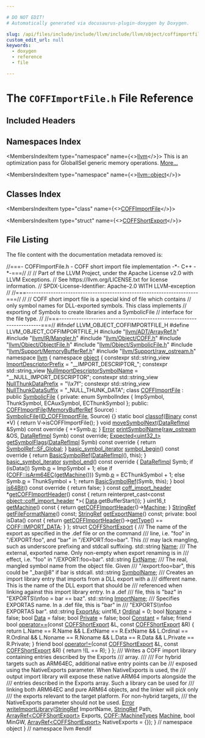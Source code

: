 ```yaml
---

# DO NOT EDIT!
# Automatically generated via docusaurus-plugin-doxygen by Doxygen.

slug: /api/files/include/include/llvm/include/llvm/object/coffimportfile-h
custom_edit_url: null
keywords:
  - doxygen
  - reference
  - file

---
```





# The `COFFImportFile.h` File Reference

<DoxygenPage pluginConfig={pluginConfig}>



## Included Headers

<IncludesList>
<IncludesListItem
  filePath="llvm/ADT/ArrayRef.h"
  permalink="/docs/api/files/include/include/llvm/include/llvm/adt/arrayref-h"
  isLocal="true" />
<IncludesListItem
  filePath="llvm/IR/Mangler.h"
  permalink="/docs/api/files/include/include/llvm/include/llvm/ir/mangler-h"
  isLocal="true" />
<IncludesListItem
  filePath="llvm/Object/COFF.h"
  permalink="/docs/api/files/include/include/llvm/include/llvm/object/coff-h"
  isLocal="true" />
<IncludesListItem
  filePath="llvm/Object/ObjectFile.h"
  permalink="/docs/api/files/include/include/llvm/include/llvm/object/objectfile-h"
  isLocal="true" />
<IncludesListItem
  filePath="llvm/Object/SymbolicFile.h"
  permalink="/docs/api/files/include/include/llvm/include/llvm/object/symbolicfile-h"
  isLocal="true" />
<IncludesListItem
  filePath="llvm/Support/MemoryBufferRef.h"
  permalink="/docs/api/files/include/include/llvm/include/llvm/support/memorybufferref-h"
  isLocal="true" />
<IncludesListItem
  filePath="llvm/Support/raw_ostream.h"
  permalink="/docs/api/files/include/include/llvm/include/llvm/support/raw-ostream-h"
  isLocal="true" />
</IncludesList>

## Namespaces Index

<MembersIndex>

<MembersIndexItem
  type="namespace"
  name={<><a href="/docs/api/namespaces/llvm">llvm</a></>}>
This is an optimization pass for GlobalISel generic memory operations. <a href="/docs/api/namespaces/llvm/#details">More...</a>
</MembersIndexItem>

<MembersIndexItem
  type="namespace"
  name={<><a href="/docs/api/namespaces/llvm/object">llvm::object</a></>}>
</MembersIndexItem>

</MembersIndex>

## Classes Index

<MembersIndex>

<MembersIndexItem
  type="class"
  name={<><a href="/docs/api/classes/llvm/object/coffimportfile">COFFImportFile</a></>}>
</MembersIndexItem>

<MembersIndexItem
  type="struct"
  name={<><a href="/docs/api/structs/llvm/object/coffshortexport">COFFShortExport</a></>}>
</MembersIndexItem>

</MembersIndex>


## File Listing

The file content with the documentation metadata removed is:

<ProgramListing>

<Link id="l00001" /><CodeLine lineNumber="1"><Highlight kind="comment">//===- COFFImportFile.h - COFF short import file implementation -&#42;- C++ -&#42;-===//</Highlight><Highlight kind="normal"></Highlight></CodeLine>
<Link id="l00002" /><CodeLine lineNumber="2"><Highlight kind="normal"></Highlight><Highlight kind="comment">//</Highlight><Highlight kind="normal"></Highlight></CodeLine>
<Link id="l00003" /><CodeLine lineNumber="3"><Highlight kind="normal"></Highlight><Highlight kind="comment">// Part of the LLVM Project, under the Apache License v2.0 with LLVM Exceptions.</Highlight><Highlight kind="normal"></Highlight></CodeLine>
<Link id="l00004" /><CodeLine lineNumber="4"><Highlight kind="normal"></Highlight><Highlight kind="comment">// See https://llvm.org/LICENSE.txt for license information.</Highlight><Highlight kind="normal"></Highlight></CodeLine>
<Link id="l00005" /><CodeLine lineNumber="5"><Highlight kind="normal"></Highlight><Highlight kind="comment">// SPDX-License-Identifier: Apache-2.0 WITH LLVM-exception</Highlight><Highlight kind="normal"></Highlight></CodeLine>
<Link id="l00006" /><CodeLine lineNumber="6"><Highlight kind="normal"></Highlight><Highlight kind="comment">//</Highlight><Highlight kind="normal"></Highlight></CodeLine>
<Link id="l00007" /><CodeLine lineNumber="7"><Highlight kind="normal"></Highlight><Highlight kind="comment">//===----------------------------------------------------------------------===//</Highlight><Highlight kind="normal"></Highlight></CodeLine>
<Link id="l00008" /><CodeLine lineNumber="8"><Highlight kind="normal"></Highlight><Highlight kind="comment">//</Highlight><Highlight kind="normal"></Highlight></CodeLine>
<Link id="l00009" /><CodeLine lineNumber="9"><Highlight kind="normal"></Highlight><Highlight kind="comment">// COFF short import file is a special kind of file which contains</Highlight><Highlight kind="normal"></Highlight></CodeLine>
<Link id="l00010" /><CodeLine lineNumber="10"><Highlight kind="normal"></Highlight><Highlight kind="comment">// only symbol names for DLL-exported symbols. This class implements</Highlight><Highlight kind="normal"></Highlight></CodeLine>
<Link id="l00011" /><CodeLine lineNumber="11"><Highlight kind="normal"></Highlight><Highlight kind="comment">// exporting of Symbols to create libraries and a SymbolicFile</Highlight><Highlight kind="normal"></Highlight></CodeLine>
<Link id="l00012" /><CodeLine lineNumber="12"><Highlight kind="normal"></Highlight><Highlight kind="comment">// interface for the file type.</Highlight><Highlight kind="normal"></Highlight></CodeLine>
<Link id="l00013" /><CodeLine lineNumber="13"><Highlight kind="normal"></Highlight><Highlight kind="comment">//</Highlight><Highlight kind="normal"></Highlight></CodeLine>
<Link id="l00014" /><CodeLine lineNumber="14"><Highlight kind="normal"></Highlight><Highlight kind="comment">//===----------------------------------------------------------------------===//</Highlight><Highlight kind="normal"></Highlight></CodeLine>
<Link id="l00015" /><CodeLine lineNumber="15"><Highlight kind="normal"></Highlight></CodeLine>
<Link id="l00016" /><CodeLine lineNumber="16"><Highlight kind="normal"></Highlight><Highlight kind="preprocessor">#ifndef LLVM&#95;OBJECT&#95;COFFIMPORTFILE&#95;H</Highlight><Highlight kind="normal"></Highlight></CodeLine>
<Link id="l00017" /><CodeLine lineNumber="17"><Highlight kind="normal"></Highlight><Highlight kind="preprocessor">#define LLVM&#95;OBJECT&#95;COFFIMPORTFILE&#95;H</Highlight><Highlight kind="normal"></Highlight></CodeLine>
<Link id="l00018" /><CodeLine lineNumber="18"><Highlight kind="normal"></Highlight></CodeLine>
<Link id="l00019" /><CodeLine lineNumber="19"><Highlight kind="normal"></Highlight><Highlight kind="preprocessor">#include &quot;<a href="/docs/api/files/include/include/llvm/include/llvm/adt/arrayref-h">llvm/ADT/ArrayRef.h</a>&quot;</Highlight><Highlight kind="normal"></Highlight></CodeLine>
<Link id="l00020" /><CodeLine lineNumber="20"><Highlight kind="normal"></Highlight><Highlight kind="preprocessor">#include &quot;<a href="/docs/api/files/include/include/llvm/include/llvm/ir/mangler-h">llvm/IR/Mangler.h</a>&quot;</Highlight><Highlight kind="normal"></Highlight></CodeLine>
<Link id="l00021" /><CodeLine lineNumber="21"><Highlight kind="normal"></Highlight><Highlight kind="preprocessor">#include &quot;<a href="/docs/api/files/include/include/llvm/include/llvm/object/coff-h">llvm/Object/COFF.h</a>&quot;</Highlight><Highlight kind="normal"></Highlight></CodeLine>
<Link id="l00022" /><CodeLine lineNumber="22"><Highlight kind="normal"></Highlight><Highlight kind="preprocessor">#include &quot;<a href="/docs/api/files/include/include/llvm/include/llvm/object/objectfile-h">llvm/Object/ObjectFile.h</a>&quot;</Highlight><Highlight kind="normal"></Highlight></CodeLine>
<Link id="l00023" /><CodeLine lineNumber="23"><Highlight kind="normal"></Highlight><Highlight kind="preprocessor">#include &quot;<a href="/docs/api/files/include/include/llvm/include/llvm/object/symbolicfile-h">llvm/Object/SymbolicFile.h</a>&quot;</Highlight><Highlight kind="normal"></Highlight></CodeLine>
<Link id="l00024" /><CodeLine lineNumber="24"><Highlight kind="normal"></Highlight><Highlight kind="preprocessor">#include &quot;<a href="/docs/api/files/include/include/llvm/include/llvm/support/memorybufferref-h">llvm/Support/MemoryBufferRef.h</a>&quot;</Highlight><Highlight kind="normal"></Highlight></CodeLine>
<Link id="l00025" /><CodeLine lineNumber="25"><Highlight kind="normal"></Highlight><Highlight kind="preprocessor">#include &quot;<a href="/docs/api/files/include/include/llvm/include/llvm/support/raw-ostream-h">llvm/Support/raw&#95;ostream.h</a>&quot;</Highlight><Highlight kind="normal"></Highlight></CodeLine>
<Link id="l00026" /><CodeLine lineNumber="26"><Highlight kind="normal"></Highlight></CodeLine>
<Link id="l00027" /><CodeLine lineNumber="27"><Highlight kind="normal"></Highlight><Highlight kind="keyword">namespace </Highlight><Highlight kind="normal"><a href="/docs/api/namespaces/llvm">llvm</a> &#123;</Highlight></CodeLine>
<Link id="l00028" /><CodeLine lineNumber="28"><Highlight kind="normal"></Highlight><Highlight kind="keyword">namespace </Highlight><Highlight kind="normal"><a href="/docs/api/namespaces/llvm/object">object</a> &#123;</Highlight></CodeLine>
<Link id="l00029" /><CodeLine lineNumber="29"><Highlight kind="normal"></Highlight></CodeLine>
<Link id="l00030" /><CodeLine lineNumber="30" lineLink="/docs/api/namespaces/llvm/object/#af433dfa7afd9b346f99c32aadd484114"><Highlight kind="normal"></Highlight><Highlight kind="keyword">constexpr</Highlight><Highlight kind="normal"> std::string&#95;view <a href="/docs/api/namespaces/llvm/object/#af433dfa7afd9b346f99c32aadd484114">ImportDescriptorPrefix</a> = </Highlight><Highlight kind="stringliteral">&quot;&#95;&#95;IMPORT&#95;DESCRIPTOR&#95;&quot;</Highlight><Highlight kind="normal">;</Highlight></CodeLine>
<Link id="l00031" /><CodeLine lineNumber="31" lineLink="/docs/api/namespaces/llvm/object/#a102830d484cf8e6029c7103410e702b1"><Highlight kind="normal"></Highlight><Highlight kind="keyword">constexpr</Highlight><Highlight kind="normal"> std::string&#95;view <a href="/docs/api/namespaces/llvm/object/#a102830d484cf8e6029c7103410e702b1">NullImportDescriptorSymbolName</a> =</Highlight></CodeLine>
<Link id="l00032" /><CodeLine lineNumber="32"><Highlight kind="normal">    </Highlight><Highlight kind="stringliteral">&quot;&#95;&#95;NULL&#95;IMPORT&#95;DESCRIPTOR&quot;</Highlight><Highlight kind="normal">;</Highlight></CodeLine>
<Link id="l00033" /><CodeLine lineNumber="33" lineLink="/docs/api/namespaces/llvm/object/#a76efa8f8a29e582d7baeccbf548a3058"><Highlight kind="normal"></Highlight><Highlight kind="keyword">constexpr</Highlight><Highlight kind="normal"> std::string&#95;view <a href="/docs/api/namespaces/llvm/object/#a76efa8f8a29e582d7baeccbf548a3058">NullThunkDataPrefix</a> = </Highlight><Highlight kind="stringliteral">&quot;\\x7f&quot;</Highlight><Highlight kind="normal">;</Highlight></CodeLine>
<Link id="l00034" /><CodeLine lineNumber="34" lineLink="/docs/api/namespaces/llvm/object/#abae8f3e6131a78a842714f24404ccbaf"><Highlight kind="normal"></Highlight><Highlight kind="keyword">constexpr</Highlight><Highlight kind="normal"> std::string&#95;view <a href="/docs/api/namespaces/llvm/object/#abae8f3e6131a78a842714f24404ccbaf">NullThunkDataSuffix</a> = </Highlight><Highlight kind="stringliteral">&quot;&#95;NULL&#95;THUNK&#95;DATA&quot;</Highlight><Highlight kind="normal">;</Highlight></CodeLine>
<Link id="l00035" /><CodeLine lineNumber="35"><Highlight kind="normal"></Highlight></CodeLine>
<Link id="l00036" /><CodeLine lineNumber="36" lineLink="/docs/api/classes/llvm/object/coffimportfile"><Highlight kind="normal"></Highlight><Highlight kind="keyword">class </Highlight><Highlight kind="normal"><a href="/docs/api/classes/llvm/object/coffimportfile/#a91dfa542412feb3ee7112eba1f9569c6">COFFImportFile</a> : </Highlight><Highlight kind="keyword">public</Highlight><Highlight kind="normal"> <a href="/docs/api/classes/llvm/object/symbolicfile/#a8eeef7e2323c6f1ec25eb240e1842fee">SymbolicFile</a> &#123;</Highlight></CodeLine>
<Link id="l00037" /><CodeLine lineNumber="37"><Highlight kind="normal"></Highlight><Highlight kind="keyword">private</Highlight><Highlight kind="normal">:</Highlight></CodeLine>
<Link id="l00038" /><CodeLine lineNumber="38"><Highlight kind="normal">  </Highlight><Highlight kind="keyword">enum</Highlight><Highlight kind="normal"> SymbolIndex &#123; ImpSymbol, ThunkSymbol, ECAuxSymbol, ECThunkSymbol &#125;;</Highlight></CodeLine>
<Link id="l00039" /><CodeLine lineNumber="39"><Highlight kind="normal"></Highlight></CodeLine>
<Link id="l00040" /><CodeLine lineNumber="40"><Highlight kind="normal"></Highlight><Highlight kind="keyword">public</Highlight><Highlight kind="normal">:</Highlight></CodeLine>
<Link id="l00041" /><CodeLine lineNumber="41" lineLink="/docs/api/classes/llvm/object/coffimportfile/#a91dfa542412feb3ee7112eba1f9569c6"><Highlight kind="normal">  <a href="/docs/api/classes/llvm/object/coffimportfile/#a91dfa542412feb3ee7112eba1f9569c6">COFFImportFile</a>(<a href="/docs/api/classes/llvm/memorybufferref">MemoryBufferRef</a> Source)</Highlight></CodeLine>
<Link id="l00042" /><CodeLine lineNumber="42"><Highlight kind="normal">      : <a href="/docs/api/classes/llvm/object/symbolicfile/#a8eeef7e2323c6f1ec25eb240e1842fee">SymbolicFile</a>(<a href="/docs/api/classes/llvm/object/binary/#af4e569b1876c0dbd751c766d6a1b926aaadad340ff64a200e953bd67604fa3965">ID&#95;COFFImportFile</a>, Source) &#123;&#125;</Highlight></CodeLine>
<Link id="l00043" /><CodeLine lineNumber="43"><Highlight kind="normal"></Highlight></CodeLine>
<Link id="l00044" /><CodeLine lineNumber="44" lineLink="/docs/api/classes/llvm/object/coffimportfile/#ae652f4564590e1f02b2e2c84fe91ba7c"><Highlight kind="normal">  </Highlight><Highlight kind="keyword">static</Highlight><Highlight kind="normal"> </Highlight><Highlight kind="keywordtype">bool</Highlight><Highlight kind="normal"> <a href="/docs/api/classes/llvm/object/coffimportfile/#ae652f4564590e1f02b2e2c84fe91ba7c">classof</a>(<a href="/docs/api/classes/llvm/object/binary">Binary</a> </Highlight><Highlight kind="keyword">const</Highlight><Highlight kind="normal"> &#42;V) &#123; </Highlight><Highlight kind="keywordflow">return</Highlight><Highlight kind="normal"> V-&gt;isCOFFImportFile(); &#125;</Highlight></CodeLine>
<Link id="l00045" /><CodeLine lineNumber="45"><Highlight kind="normal"></Highlight></CodeLine>
<Link id="l00046" /><CodeLine lineNumber="46" lineLink="/docs/api/classes/llvm/object/coffimportfile/#a7d73db2139a696b2313fec1c35a53cc1"><Highlight kind="normal">  </Highlight><Highlight kind="keywordtype">void</Highlight><Highlight kind="normal"> <a href="/docs/api/classes/llvm/object/coffimportfile/#a7d73db2139a696b2313fec1c35a53cc1">moveSymbolNext</a>(<a href="/docs/api/unions/llvm/object/datarefimpl">DataRefImpl</a> &amp;Symb)</Highlight><Highlight kind="keyword"> const override </Highlight><Highlight kind="normal">&#123; ++Symb.<a href="/docs/api/unions/llvm/object/datarefimpl/#a2d14abe832a3bf0cc963944bcd13d1cd">p</a>; &#125;</Highlight></CodeLine>
<Link id="l00047" /><CodeLine lineNumber="47"><Highlight kind="normal"></Highlight></CodeLine>
<Link id="l00048" /><CodeLine lineNumber="48"><Highlight kind="normal">  <a href="/docs/api/classes/llvm/error">Error</a> <a href="/docs/api/classes/llvm/object/coffimportfile/#ac68b1045f86cba91c3a222ea936595c5">printSymbolName</a>(<a href="/docs/api/classes/llvm/raw-ostream">raw&#95;ostream</a> &amp;OS, <a href="/docs/api/unions/llvm/object/datarefimpl">DataRefImpl</a> Symb) </Highlight><Highlight kind="keyword">const override</Highlight><Highlight kind="normal">;</Highlight></CodeLine>
<Link id="l00049" /><CodeLine lineNumber="49"><Highlight kind="normal"></Highlight></CodeLine>
<Link id="l00050" /><CodeLine lineNumber="50" lineLink="/docs/api/classes/llvm/object/coffimportfile/#a4cb1f61fc8f27013003d760795fdf32a"><Highlight kind="normal">  <a href="/docs/api/classes/llvm/expected">Expected&lt;uint32&#95;t&gt;</a> <a href="/docs/api/classes/llvm/object/coffimportfile/#a4cb1f61fc8f27013003d760795fdf32a">getSymbolFlags</a>(<a href="/docs/api/unions/llvm/object/datarefimpl">DataRefImpl</a> Symb)</Highlight><Highlight kind="keyword"> const override </Highlight><Highlight kind="normal">&#123;</Highlight></CodeLine>
<Link id="l00051" /><CodeLine lineNumber="51"><Highlight kind="normal">    </Highlight><Highlight kind="keywordflow">return</Highlight><Highlight kind="normal"> <a href="/docs/api/classes/llvm/object/basicsymbolref/#a9004a106627deafd45a7c95ee497d431a1cc593ee22b60969ba0a3cb1e5e21b34">SymbolRef::SF&#95;Global</a>;</Highlight></CodeLine>
<Link id="l00052" /><CodeLine lineNumber="52"><Highlight kind="normal">  &#125;</Highlight></CodeLine>
<Link id="l00053" /><CodeLine lineNumber="53"><Highlight kind="normal"></Highlight></CodeLine>
<Link id="l00054" /><CodeLine lineNumber="54" lineLink="/docs/api/classes/llvm/object/coffimportfile/#a9ea33180758bfadfc25f3b2f471a7e9e"><Highlight kind="normal">  <a href="/docs/api/namespaces/llvm/object/#a5bf1bfacdebc64c1f70e3b2861ba76eb">basic&#95;symbol&#95;iterator</a> <a href="/docs/api/classes/llvm/object/coffimportfile/#a9ea33180758bfadfc25f3b2f471a7e9e">symbol&#95;begin</a>()</Highlight><Highlight kind="keyword"> const override </Highlight><Highlight kind="normal">&#123;</Highlight></CodeLine>
<Link id="l00055" /><CodeLine lineNumber="55"><Highlight kind="normal">    </Highlight><Highlight kind="keywordflow">return</Highlight><Highlight kind="normal"> <a href="/docs/api/classes/llvm/object/basicsymbolref">BasicSymbolRef</a>(<a href="/docs/api/unions/llvm/object/datarefimpl">DataRefImpl</a>(), </Highlight><Highlight kind="keyword">this</Highlight><Highlight kind="normal">);</Highlight></CodeLine>
<Link id="l00056" /><CodeLine lineNumber="56"><Highlight kind="normal">  &#125;</Highlight></CodeLine>
<Link id="l00057" /><CodeLine lineNumber="57"><Highlight kind="normal"></Highlight></CodeLine>
<Link id="l00058" /><CodeLine lineNumber="58" lineLink="/docs/api/classes/llvm/object/coffimportfile/#acd2603f1a677486bf51ee9ea809ed39f"><Highlight kind="normal">  <a href="/docs/api/namespaces/llvm/object/#a5bf1bfacdebc64c1f70e3b2861ba76eb">basic&#95;symbol&#95;iterator</a> <a href="/docs/api/classes/llvm/object/coffimportfile/#acd2603f1a677486bf51ee9ea809ed39f">symbol&#95;end</a>()</Highlight><Highlight kind="keyword"> const override </Highlight><Highlight kind="normal">&#123;</Highlight></CodeLine>
<Link id="l00059" /><CodeLine lineNumber="59"><Highlight kind="normal">    <a href="/docs/api/unions/llvm/object/datarefimpl">DataRefImpl</a> Symb;</Highlight></CodeLine>
<Link id="l00060" /><CodeLine lineNumber="60"><Highlight kind="normal">    </Highlight><Highlight kind="keywordflow">if</Highlight><Highlight kind="normal"> (isData())</Highlight></CodeLine>
<Link id="l00061" /><CodeLine lineNumber="61"><Highlight kind="normal">      Symb.<a href="/docs/api/unions/llvm/object/datarefimpl/#a2d14abe832a3bf0cc963944bcd13d1cd">p</a> = ImpSymbol + 1;</Highlight></CodeLine>
<Link id="l00062" /><CodeLine lineNumber="62"><Highlight kind="normal">    </Highlight><Highlight kind="keywordflow">else</Highlight><Highlight kind="normal"> </Highlight><Highlight kind="keywordflow">if</Highlight><Highlight kind="normal"> (<a href="/docs/api/namespaces/llvm/coff/#ad2af2071a60723ea6dd73bb28f238631">COFF::isArm64EC</a>(<a href="/docs/api/classes/llvm/object/coffimportfile/#aeb6311c33755bec8635be3a41057f924">getMachine</a>()))</Highlight></CodeLine>
<Link id="l00063" /><CodeLine lineNumber="63"><Highlight kind="normal">      Symb.<a href="/docs/api/unions/llvm/object/datarefimpl/#a2d14abe832a3bf0cc963944bcd13d1cd">p</a> = ECThunkSymbol + 1;</Highlight></CodeLine>
<Link id="l00064" /><CodeLine lineNumber="64"><Highlight kind="normal">    </Highlight><Highlight kind="keywordflow">else</Highlight><Highlight kind="normal"></Highlight></CodeLine>
<Link id="l00065" /><CodeLine lineNumber="65"><Highlight kind="normal">      Symb.<a href="/docs/api/unions/llvm/object/datarefimpl/#a2d14abe832a3bf0cc963944bcd13d1cd">p</a> = ThunkSymbol + 1;</Highlight></CodeLine>
<Link id="l00066" /><CodeLine lineNumber="66"><Highlight kind="normal">    </Highlight><Highlight kind="keywordflow">return</Highlight><Highlight kind="normal"> <a href="/docs/api/classes/llvm/object/basicsymbolref">BasicSymbolRef</a>(Symb, </Highlight><Highlight kind="keyword">this</Highlight><Highlight kind="normal">);</Highlight></CodeLine>
<Link id="l00067" /><CodeLine lineNumber="67"><Highlight kind="normal">  &#125;</Highlight></CodeLine>
<Link id="l00068" /><CodeLine lineNumber="68"><Highlight kind="normal"></Highlight></CodeLine>
<Link id="l00069" /><CodeLine lineNumber="69" lineLink="/docs/api/classes/llvm/object/coffimportfile/#a57bd1f74a5f985281704305093dc279f"><Highlight kind="normal">  </Highlight><Highlight kind="keywordtype">bool</Highlight><Highlight kind="normal"> <a href="/docs/api/classes/llvm/object/coffimportfile/#a57bd1f74a5f985281704305093dc279f">is64Bit</a>()</Highlight><Highlight kind="keyword"> const override </Highlight><Highlight kind="normal">&#123; </Highlight><Highlight kind="keywordflow">return</Highlight><Highlight kind="normal"> </Highlight><Highlight kind="keyword">false</Highlight><Highlight kind="normal">; &#125;</Highlight></CodeLine>
<Link id="l00070" /><CodeLine lineNumber="70"><Highlight kind="normal"></Highlight></CodeLine>
<Link id="l00071" /><CodeLine lineNumber="71" lineLink="/docs/api/classes/llvm/object/coffimportfile/#a0cefee3781b746434326e85214ad52ac"><Highlight kind="normal">  </Highlight><Highlight kind="keyword">const</Highlight><Highlight kind="normal"> <a href="/docs/api/structs/llvm/object/coff-import-header">coff&#95;import&#95;header</a> &#42;<a href="/docs/api/classes/llvm/object/coffimportfile/#a0cefee3781b746434326e85214ad52ac">getCOFFImportHeader</a>()</Highlight><Highlight kind="keyword"> const </Highlight><Highlight kind="normal">&#123;</Highlight></CodeLine>
<Link id="l00072" /><CodeLine lineNumber="72"><Highlight kind="normal">    </Highlight><Highlight kind="keywordflow">return</Highlight><Highlight kind="normal"> </Highlight><Highlight kind="keyword">reinterpret&#95;cast&lt;</Highlight><Highlight kind="keyword">const </Highlight><Highlight kind="normal"><a href="/docs/api/structs/llvm/object/coff-import-header">object::coff&#95;import&#95;header</a> &#42;</Highlight><Highlight kind="keyword">&gt;</Highlight><Highlight kind="normal">(</Highlight></CodeLine>
<Link id="l00073" /><CodeLine lineNumber="73"><Highlight kind="normal">        <a href="/docs/api/classes/llvm/object/binary/#a2bbd5b7e8ed457b226f0e186ce4bb1c0">Data</a>.getBufferStart());</Highlight></CodeLine>
<Link id="l00074" /><CodeLine lineNumber="74"><Highlight kind="normal">  &#125;</Highlight></CodeLine>
<Link id="l00075" /><CodeLine lineNumber="75"><Highlight kind="normal"></Highlight></CodeLine>
<Link id="l00076" /><CodeLine lineNumber="76" lineLink="/docs/api/classes/llvm/object/coffimportfile/#aeb6311c33755bec8635be3a41057f924"><Highlight kind="normal">  uint16&#95;t <a href="/docs/api/classes/llvm/object/coffimportfile/#aeb6311c33755bec8635be3a41057f924">getMachine</a>()</Highlight><Highlight kind="keyword"> const </Highlight><Highlight kind="normal">&#123; </Highlight><Highlight kind="keywordflow">return</Highlight><Highlight kind="normal"> <a href="/docs/api/classes/llvm/object/coffimportfile/#a0cefee3781b746434326e85214ad52ac">getCOFFImportHeader</a>()-&gt;<a href="/docs/api/structs/llvm/object/coff-import-header/#a379b74f22154700ad709f6cf2890e951">Machine</a>; &#125;</Highlight></CodeLine>
<Link id="l00077" /><CodeLine lineNumber="77"><Highlight kind="normal"></Highlight></CodeLine>
<Link id="l00078" /><CodeLine lineNumber="78"><Highlight kind="normal">  <a href="/docs/api/classes/llvm/stringref">StringRef</a> <a href="/docs/api/classes/llvm/object/coffimportfile/#a7d8a02f0ae2ba0e0132aa576c4f616fb">getFileFormatName</a>() </Highlight><Highlight kind="keyword">const</Highlight><Highlight kind="normal">;</Highlight></CodeLine>
<Link id="l00079" /><CodeLine lineNumber="79"><Highlight kind="normal">  <a href="/docs/api/classes/llvm/stringref">StringRef</a> <a href="/docs/api/classes/llvm/object/coffimportfile/#aae96e0d873c421f268163eb04aa27b72">getExportName</a>() </Highlight><Highlight kind="keyword">const</Highlight><Highlight kind="normal">;</Highlight></CodeLine>
<Link id="l00080" /><CodeLine lineNumber="80"><Highlight kind="normal"></Highlight></CodeLine>
<Link id="l00081" /><CodeLine lineNumber="81"><Highlight kind="normal"></Highlight><Highlight kind="keyword">private</Highlight><Highlight kind="normal">:</Highlight></CodeLine>
<Link id="l00082" /><CodeLine lineNumber="82"><Highlight kind="normal">  </Highlight><Highlight kind="keywordtype">bool</Highlight><Highlight kind="normal"> isData()</Highlight><Highlight kind="keyword"> const </Highlight><Highlight kind="normal">&#123;</Highlight></CodeLine>
<Link id="l00083" /><CodeLine lineNumber="83"><Highlight kind="normal">    </Highlight><Highlight kind="keywordflow">return</Highlight><Highlight kind="normal"> <a href="/docs/api/classes/llvm/object/coffimportfile/#a0cefee3781b746434326e85214ad52ac">getCOFFImportHeader</a>()-&gt;<a href="/docs/api/structs/llvm/object/coff-import-header/#a69a29b6a101187e7a27630fbdf2bee43">getType</a>() == <a href="/docs/api/namespaces/llvm/coff/#a4f3aac6d3acb6d403ac4e0a9c9d4456bac361864a14a8d7d6cd89ba55473db39c">COFF::IMPORT&#95;DATA</a>;</Highlight></CodeLine>
<Link id="l00084" /><CodeLine lineNumber="84"><Highlight kind="normal">  &#125;</Highlight></CodeLine>
<Link id="l00085" /><CodeLine lineNumber="85"><Highlight kind="normal">&#125;;</Highlight></CodeLine>
<Link id="l00086" /><CodeLine lineNumber="86"><Highlight kind="normal"></Highlight></CodeLine>
<Link id="l00087" /><CodeLine lineNumber="87" lineLink="/docs/api/structs/llvm/object/coffshortexport"><Highlight kind="normal"></Highlight><Highlight kind="keyword">struct </Highlight><Highlight kind="normal"><a href="/docs/api/structs/llvm/object/coffshortexport">COFFShortExport</a> &#123;</Highlight><Highlight kind="comment"></Highlight></CodeLine>
<Link id="l00088" /><CodeLine lineNumber="88"><Highlight kind="comment">  /// The name of the export as specified in the .def file or on the command</Highlight></CodeLine>
<Link id="l00089" /><CodeLine lineNumber="89"><Highlight kind="comment">  /// line, i.e. &quot;foo&quot; in &quot;/EXPORT:foo&quot;, and &quot;bar&quot; in &quot;/EXPORT:foo=bar&quot;. This</Highlight></CodeLine>
<Link id="l00090" /><CodeLine lineNumber="90"><Highlight kind="comment">  /// may lack mangling, such as underscore prefixing and stdcall suffixing.</Highlight><Highlight kind="normal"></Highlight></CodeLine>
<Link id="l00091" /><CodeLine lineNumber="91" lineLink="/docs/api/structs/llvm/object/coffshortexport/#a00b2b7630ab895b6eeb27dd2081b4429"><Highlight kind="normal">  std::string <a href="/docs/api/structs/llvm/object/coffshortexport/#a00b2b7630ab895b6eeb27dd2081b4429">Name</a>;</Highlight></CodeLine>
<Link id="l00092" /><CodeLine lineNumber="92"><Highlight kind="normal"></Highlight><Highlight kind="comment"></Highlight></CodeLine>
<Link id="l00093" /><CodeLine lineNumber="93"><Highlight kind="comment">  /// The external, exported name. Only non-empty when export renaming is in</Highlight></CodeLine>
<Link id="l00094" /><CodeLine lineNumber="94"><Highlight kind="comment">  /// effect, i.e. &quot;foo&quot; in &quot;/EXPORT:foo=bar&quot;.</Highlight><Highlight kind="normal"></Highlight></CodeLine>
<Link id="l00095" /><CodeLine lineNumber="95" lineLink="/docs/api/structs/llvm/object/coffshortexport/#a95f1d51ed57079ce708d98c220dcbb3a"><Highlight kind="normal">  std::string <a href="/docs/api/structs/llvm/object/coffshortexport/#a95f1d51ed57079ce708d98c220dcbb3a">ExtName</a>;</Highlight></CodeLine>
<Link id="l00096" /><CodeLine lineNumber="96"><Highlight kind="normal"></Highlight><Highlight kind="comment"></Highlight></CodeLine>
<Link id="l00097" /><CodeLine lineNumber="97"><Highlight kind="comment">  /// The real, mangled symbol name from the object file. Given</Highlight></CodeLine>
<Link id="l00098" /><CodeLine lineNumber="98"><Highlight kind="comment">  /// &quot;/export:foo=bar&quot;, this could be &quot;&#95;bar@8&quot; if bar is stdcall.</Highlight><Highlight kind="normal"></Highlight></CodeLine>
<Link id="l00099" /><CodeLine lineNumber="99" lineLink="/docs/api/structs/llvm/object/coffshortexport/#a191504cbc7fc8d7726f88d2d4a8d4d54"><Highlight kind="normal">  std::string <a href="/docs/api/structs/llvm/object/coffshortexport/#a191504cbc7fc8d7726f88d2d4a8d4d54">SymbolName</a>;</Highlight></CodeLine>
<Link id="l00100" /><CodeLine lineNumber="100"><Highlight kind="normal"></Highlight><Highlight kind="comment"></Highlight></CodeLine>
<Link id="l00101" /><CodeLine lineNumber="101"><Highlight kind="comment">  /// Creates an import library entry that imports from a DLL export with a</Highlight></CodeLine>
<Link id="l00102" /><CodeLine lineNumber="102"><Highlight kind="comment">  /// different name. This is the name of the DLL export that should be</Highlight></CodeLine>
<Link id="l00103" /><CodeLine lineNumber="103"><Highlight kind="comment">  /// referenced when linking against this import library entry. In a .def</Highlight></CodeLine>
<Link id="l00104" /><CodeLine lineNumber="104"><Highlight kind="comment">  /// file, this is &quot;baz&quot; in &quot;EXPORTS\\nfoo = bar == baz&quot;.</Highlight><Highlight kind="normal"></Highlight></CodeLine>
<Link id="l00105" /><CodeLine lineNumber="105" lineLink="/docs/api/structs/llvm/object/coffshortexport/#a725bbf09993e1c1df0b25bc925d0aa86"><Highlight kind="normal">  std::string <a href="/docs/api/structs/llvm/object/coffshortexport/#a725bbf09993e1c1df0b25bc925d0aa86">ImportName</a>;</Highlight></CodeLine>
<Link id="l00106" /><CodeLine lineNumber="106"><Highlight kind="normal"></Highlight><Highlight kind="comment"></Highlight></CodeLine>
<Link id="l00107" /><CodeLine lineNumber="107"><Highlight kind="comment">  /// Specifies EXPORTAS name. In a .def file, this is &quot;bar&quot; in</Highlight></CodeLine>
<Link id="l00108" /><CodeLine lineNumber="108"><Highlight kind="comment">  /// &quot;EXPORTS\\nfoo EXPORTAS bar&quot;.</Highlight><Highlight kind="normal"></Highlight></CodeLine>
<Link id="l00109" /><CodeLine lineNumber="109" lineLink="/docs/api/structs/llvm/object/coffshortexport/#a332ba140e421d5033ce688928f18f7b8"><Highlight kind="normal">  std::string <a href="/docs/api/structs/llvm/object/coffshortexport/#a332ba140e421d5033ce688928f18f7b8">ExportAs</a>;</Highlight></CodeLine>
<Link id="l00110" /><CodeLine lineNumber="110"><Highlight kind="normal"></Highlight></CodeLine>
<Link id="l00111" /><CodeLine lineNumber="111" lineLink="/docs/api/structs/llvm/object/coffshortexport/#a51c3826eb8bc2eb23f1c4ae551d30c32"><Highlight kind="normal">  uint16&#95;t <a href="/docs/api/structs/llvm/object/coffshortexport/#a51c3826eb8bc2eb23f1c4ae551d30c32">Ordinal</a> = 0;</Highlight></CodeLine>
<Link id="l00112" /><CodeLine lineNumber="112" lineLink="/docs/api/structs/llvm/object/coffshortexport/#ac2340f5689fa8d516d5211423ea9f782"><Highlight kind="normal">  </Highlight><Highlight kind="keywordtype">bool</Highlight><Highlight kind="normal"> <a href="/docs/api/structs/llvm/object/coffshortexport/#ac2340f5689fa8d516d5211423ea9f782">Noname</a> = </Highlight><Highlight kind="keyword">false</Highlight><Highlight kind="normal">;</Highlight></CodeLine>
<Link id="l00113" /><CodeLine lineNumber="113" lineLink="/docs/api/structs/llvm/object/coffshortexport/#ae5e35dbe2e6e1905a6051a088b78d6b7"><Highlight kind="normal">  </Highlight><Highlight kind="keywordtype">bool</Highlight><Highlight kind="normal"> <a href="/docs/api/structs/llvm/object/coffshortexport/#ae5e35dbe2e6e1905a6051a088b78d6b7">Data</a> = </Highlight><Highlight kind="keyword">false</Highlight><Highlight kind="normal">;</Highlight></CodeLine>
<Link id="l00114" /><CodeLine lineNumber="114" lineLink="/docs/api/structs/llvm/object/coffshortexport/#a1e9d70b6d49fdcc011fdebe63184e9cb"><Highlight kind="normal">  </Highlight><Highlight kind="keywordtype">bool</Highlight><Highlight kind="normal"> <a href="/docs/api/structs/llvm/object/coffshortexport/#a1e9d70b6d49fdcc011fdebe63184e9cb">Private</a> = </Highlight><Highlight kind="keyword">false</Highlight><Highlight kind="normal">;</Highlight></CodeLine>
<Link id="l00115" /><CodeLine lineNumber="115" lineLink="/docs/api/structs/llvm/object/coffshortexport/#ae83833c94b4acd454f8d8b08aaa2caba"><Highlight kind="normal">  </Highlight><Highlight kind="keywordtype">bool</Highlight><Highlight kind="normal"> <a href="/docs/api/structs/llvm/object/coffshortexport/#ae83833c94b4acd454f8d8b08aaa2caba">Constant</a> = </Highlight><Highlight kind="keyword">false</Highlight><Highlight kind="normal">;</Highlight></CodeLine>
<Link id="l00116" /><CodeLine lineNumber="116"><Highlight kind="normal"></Highlight></CodeLine>
<Link id="l00117" /><CodeLine lineNumber="117" lineLink="/docs/api/structs/llvm/object/coffshortexport/#a9afcbac2fac764886dcfe09cdf9a1e31"><Highlight kind="normal">  </Highlight><Highlight kind="keyword">friend</Highlight><Highlight kind="normal"> </Highlight><Highlight kind="keywordtype">bool</Highlight><Highlight kind="normal"> <a href="/docs/api/structs/llvm/object/coffshortexport/#a9afcbac2fac764886dcfe09cdf9a1e31">operator==</a>(</Highlight><Highlight kind="keyword">const</Highlight><Highlight kind="normal"> <a href="/docs/api/structs/llvm/object/coffshortexport">COFFShortExport</a> &amp;L, </Highlight><Highlight kind="keyword">const</Highlight><Highlight kind="normal"> <a href="/docs/api/structs/llvm/object/coffshortexport">COFFShortExport</a> &amp;R) &#123;</Highlight></CodeLine>
<Link id="l00118" /><CodeLine lineNumber="118"><Highlight kind="normal">    </Highlight><Highlight kind="keywordflow">return</Highlight><Highlight kind="normal"> L.Name == R.Name &amp;&amp; L.ExtName == R.ExtName &amp;&amp;</Highlight></CodeLine>
<Link id="l00119" /><CodeLine lineNumber="119"><Highlight kind="normal">            L.Ordinal == R.Ordinal &amp;&amp; L.Noname == R.Noname &amp;&amp;</Highlight></CodeLine>
<Link id="l00120" /><CodeLine lineNumber="120"><Highlight kind="normal">            L.Data == R.Data &amp;&amp; L.Private == R.Private;</Highlight></CodeLine>
<Link id="l00121" /><CodeLine lineNumber="121"><Highlight kind="normal">  &#125;</Highlight></CodeLine>
<Link id="l00122" /><CodeLine lineNumber="122"><Highlight kind="normal"></Highlight></CodeLine>
<Link id="l00123" /><CodeLine lineNumber="123" lineLink="/docs/api/structs/llvm/object/coffshortexport/#a42e1b3401631e7b59a43c91b81d3dd8a"><Highlight kind="normal">  </Highlight><Highlight kind="keyword">friend</Highlight><Highlight kind="normal"> </Highlight><Highlight kind="keywordtype">bool</Highlight><Highlight kind="normal"> <a href="/docs/api/structs/llvm/object/coffshortexport/#a42e1b3401631e7b59a43c91b81d3dd8a">operator!=</a>(</Highlight><Highlight kind="keyword">const</Highlight><Highlight kind="normal"> <a href="/docs/api/structs/llvm/object/coffshortexport">COFFShortExport</a> &amp;L, </Highlight><Highlight kind="keyword">const</Highlight><Highlight kind="normal"> <a href="/docs/api/structs/llvm/object/coffshortexport">COFFShortExport</a> &amp;R) &#123;</Highlight></CodeLine>
<Link id="l00124" /><CodeLine lineNumber="124"><Highlight kind="normal">    </Highlight><Highlight kind="keywordflow">return</Highlight><Highlight kind="normal"> !(L == R);</Highlight></CodeLine>
<Link id="l00125" /><CodeLine lineNumber="125"><Highlight kind="normal">  &#125;</Highlight></CodeLine>
<Link id="l00126" /><CodeLine lineNumber="126"><Highlight kind="normal">&#125;;</Highlight></CodeLine>
<Link id="l00127" /><CodeLine lineNumber="127"><Highlight kind="normal"></Highlight><Highlight kind="comment"></Highlight></CodeLine>
<Link id="l00128" /><CodeLine lineNumber="128"><Highlight kind="comment">/// Writes a COFF import library containing entries described by the Exports</Highlight></CodeLine>
<Link id="l00129" /><CodeLine lineNumber="129"><Highlight kind="comment">/// array.</Highlight></CodeLine>
<Link id="l00130" /><CodeLine lineNumber="130"><Highlight kind="comment">///</Highlight></CodeLine>
<Link id="l00131" /><CodeLine lineNumber="131"><Highlight kind="comment">/// For hybrid targets such as ARM64EC, additional native entry points can be</Highlight></CodeLine>
<Link id="l00132" /><CodeLine lineNumber="132"><Highlight kind="comment">/// exposed using the NativeExports parameter. When NativeExports is used, the</Highlight></CodeLine>
<Link id="l00133" /><CodeLine lineNumber="133"><Highlight kind="comment">/// output import library will expose these native ARM64 imports alongside the</Highlight></CodeLine>
<Link id="l00134" /><CodeLine lineNumber="134"><Highlight kind="comment">/// entries described in the Exports array. Such a library can be used for</Highlight></CodeLine>
<Link id="l00135" /><CodeLine lineNumber="135"><Highlight kind="comment">/// linking both ARM64EC and pure ARM64 objects, and the linker will pick only</Highlight></CodeLine>
<Link id="l00136" /><CodeLine lineNumber="136"><Highlight kind="comment">/// the exports relevant to the target platform. For non-hybrid targets,</Highlight></CodeLine>
<Link id="l00137" /><CodeLine lineNumber="137"><Highlight kind="comment">/// the NativeExports parameter should not be used.</Highlight><Highlight kind="normal"></Highlight></CodeLine>
<Link id="l00138" /><CodeLine lineNumber="138"><Highlight kind="normal"><a href="/docs/api/classes/llvm/error">Error</a> <a href="/docs/api/namespaces/llvm/object/#af9d2c5b5d2afb86f9cdaef1946b79f6c">writeImportLibrary</a>(<a href="/docs/api/classes/llvm/stringref">StringRef</a> ImportName, <a href="/docs/api/classes/llvm/stringref">StringRef</a> Path,</Highlight></CodeLine>
<Link id="l00139" /><CodeLine lineNumber="139"><Highlight kind="normal">                         <a href="/docs/api/classes/llvm/arrayref">ArrayRef&lt;COFFShortExport&gt;</a> Exports,</Highlight></CodeLine>
<Link id="l00140" /><CodeLine lineNumber="140"><Highlight kind="normal">                         <a href="/docs/api/namespaces/llvm/coff/#a38731f9b23370e15ad002c2a712d89a8">COFF::MachineTypes</a> <a href="/docs/api/files/lib/lib/passes/passbuilderbindings-cpp/#a2e16e55de32fe349f3e8242166918205">Machine</a>, </Highlight><Highlight kind="keywordtype">bool</Highlight><Highlight kind="normal"> MinGW,</Highlight></CodeLine>
<Link id="l00141" /><CodeLine lineNumber="141"><Highlight kind="normal">                         <a href="/docs/api/classes/llvm/arrayref">ArrayRef&lt;COFFShortExport&gt;</a> NativeExports = &#123;&#125;);</Highlight></CodeLine>
<Link id="l00142" /><CodeLine lineNumber="142"><Highlight kind="normal"></Highlight></CodeLine>
<Link id="l00143" /><CodeLine lineNumber="143"><Highlight kind="normal">&#125; </Highlight><Highlight kind="comment">// namespace object</Highlight><Highlight kind="normal"></Highlight></CodeLine>
<Link id="l00144" /><CodeLine lineNumber="144"><Highlight kind="normal">&#125; </Highlight><Highlight kind="comment">// namespace llvm</Highlight><Highlight kind="normal"></Highlight></CodeLine>
<Link id="l00145" /><CodeLine lineNumber="145"><Highlight kind="normal"></Highlight></CodeLine>
<Link id="l00146" /><CodeLine lineNumber="146"><Highlight kind="normal"></Highlight><Highlight kind="preprocessor">#endif</Highlight></CodeLine>

</ProgramListing>

</DoxygenPage>
